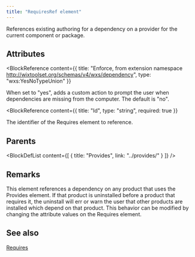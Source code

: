 ```yaml
---
title: "RequiresRef element"
---
```



References existing authoring for a dependency on a provider for the current component or package.


## Attributes

<BlockWrapper>

  <BlockReference
    content={{
      title: "Enforce, from extension namespace http://wixtoolset.org/schemas/v4/wxs/dependency",
      type: "wxs:YesNoTypeUnion"
    }}
  >
  When set to "yes", adds a custom action to prompt the user when dependencies are missing from the computer. The default is "no".
  </BlockReference>

  <BlockReference
    content={{
      title: "Id",
      type: "string",
      required: true
    }}
  >
  The identifier of the Requires element to reference.
  </BlockReference>

</BlockWrapper>


## Parents

<BlockDefList content={[
    {
      title: "Provides",
      link: "../provides/"
    }
  ]}
/>

## Remarks

This element references a dependency on any product that uses the Provides element. If that product is uninstalled
 before a product that requires it, the uninstall will err or warn the user that other products are installed
 which depend on that product. This behavior can be modified by changing the attribute values on the Requires element.



## See also
[Requires](../requires/)